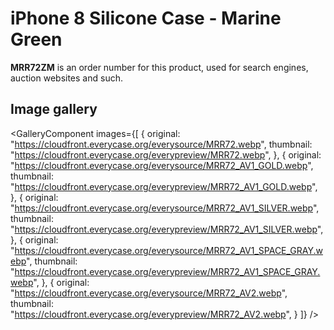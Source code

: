 
# iPhone 8 Silicone Case - Marine Green

<Callout type='info' emoji='👉🏻'>**MRR72ZM** is an order number for this product, used for search engines, auction websites and such.</Callout>

## Image gallery

<GalleryComponent
    images={[
      {
        original: "https://cloudfront.everycase.org/everysource/MRR72.webp",
        thumbnail: "https://cloudfront.everycase.org/everypreview/MRR72.webp",
      },
      {
        original: "https://cloudfront.everycase.org/everysource/MRR72_AV1_GOLD.webp",
        thumbnail: "https://cloudfront.everycase.org/everypreview/MRR72_AV1_GOLD.webp",
      },
      {
        original: "https://cloudfront.everycase.org/everysource/MRR72_AV1_SILVER.webp",
        thumbnail: "https://cloudfront.everycase.org/everypreview/MRR72_AV1_SILVER.webp",
      },
      {
        original: "https://cloudfront.everycase.org/everysource/MRR72_AV1_SPACE_GRAY.webp",
        thumbnail: "https://cloudfront.everycase.org/everypreview/MRR72_AV1_SPACE_GRAY.webp",
      },
      {
        original: "https://cloudfront.everycase.org/everysource/MRR72_AV2.webp",
        thumbnail: "https://cloudfront.everycase.org/everypreview/MRR72_AV2.webp",
      }
    ]}
  />
